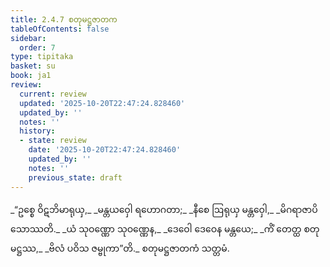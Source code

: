 ```yaml
---
title: 2.4.7 စတုမဋ္ဌဇာတက
tableOfContents: false
sidebar:
  order: 7
type: tipitaka
basket: su
book: ja1
review:
  current: review
  updated: '2025-10-20T22:47:24.828460'
  updated_by: ''
  notes: ''
  history:
  - state: review
    date: '2025-10-20T22:47:24.828460'
    updated_by: ''
    notes: ''
    previous_state: draft
---
```



<DynamicBreadcrumb />


<ReviewStatus review={frontmatter.review} showDetails={true} />

<HypothesisAnnotation frontmatter={frontmatter} />

<Division number="73" book="ja1" e="ch" v="22" p="48">

<Paragraph number="456" type="verses" book="ja1">
_“ဥစ္စေ ဝိဋဘိမာရုယှ,_  
_မန္တယဝှေါ ရဟောဂတာ;_  
_နီစေ ဩရုယှ မန္တဝှေါ,_  
_မိဂရာဇာပိ သောဿတိ._  

</Paragraph>

</Division>
<Division number="74" book="ja1" e="ch" v="22" p="48">

<Paragraph number="457" type="verses" book="ja1">
_ယံ သုဝဏ္ဏော သုဝဏ္ဏေန,_  
_ဒေဝေါ ဒေဝေန မန္တယေ;_  
_ကိံ တေတ္ထ စတုမဋ္ဌဿ,_  
_ဗိလံ ပဝိသ ဇမ္ဗုကာ”တိ._  


</Paragraph>
</Division>

<Paragraph number="458" type="center" book="ja1">
စတုမဋ္ဌဇာတကံ သတ္တမံ.
</Paragraph>